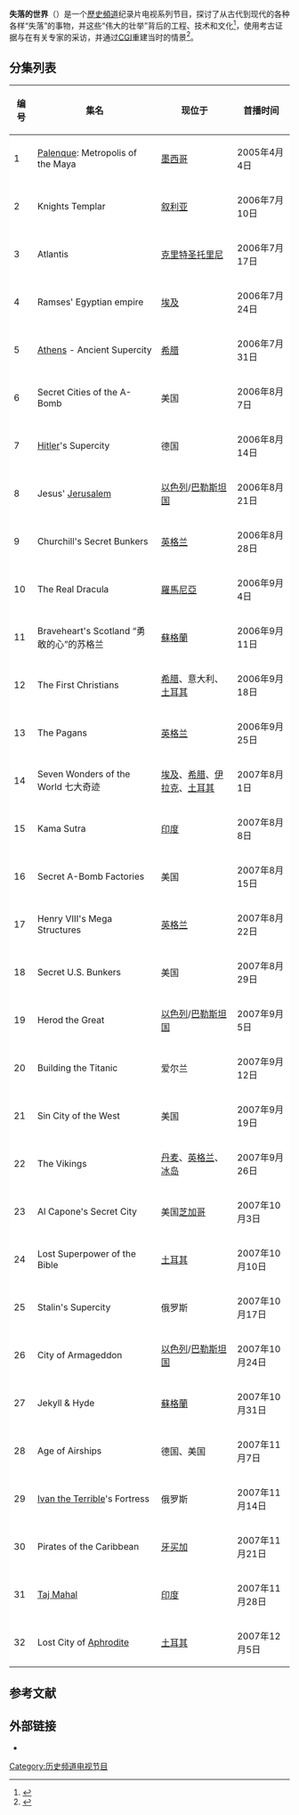 '''失落的世界'''（{{lang-en|''Lost Worlds''}}）是一个[[歷史頻道|歷史頻道]]纪录片电视系列节目，探讨了从古代到现代的各种各样“失落”的事物，并这些“伟大的壮举”背后的工程、技术和文化<ref>{{Cite web|url=http://www.history.com/content/lostworlds/about-the-series|title=About the Series|accessdate=12 June 2012|work=history.com|publisher=The History Channel|archiveurl=https://web.archive.org/web/20100209172830/http://www.history.com/content/lostworlds/about-the-series|archivedate=2010-02-09|quote=A team of field investigators and engineering experts went out into the world in search of clues about these great feats of engineering, technology, and culture in order to bring them back to life with modern-day graphic technology.|dead-url=no}}</ref>，使用考古证据与在有关专家的采访，并通过[[電腦成像|CGI]]重建当时的情景<ref name="about-vid">{{Cite web|url=http://www.history.com/videos/lost-worlds-about-lost-worlds#lost-worlds-about-lost-worlds|title=About Lost Worlds|accessdate=12 June 2012|format=video|work=history.com|publisher=The History Channel}}{{dead link|date=2017年12月 |bot=InternetArchiveBot |fix-attempted=yes }}</ref>。

== 分集列表 ==
{| class="wikitable"
!编号
!集名
!现位于
!首播时间
|-
| style="background:white " | 1
| style="background:white " | [[帕伦克|Palenque]]: Metropolis of the Maya
| style="background:white " | [[墨西哥|墨西哥]]
| style="background:white " | 2005年4月4日
|-
| style="background:white " | 2
| style="background:white " | Knights Templar
| style="background:white " | [[叙利亚|叙利亚]] 
| style="background:white " | 2006年7月10日
|-
| style="background:white " | 3
| style="background:white " | Atlantis
| style="background:white " | [[克里特|克里特]][[圣托里尼|圣托里尼]]
| style="background:white " | 2006年7月17日
|-
| style="background:white " | 4
| style="background:white " | Ramses' Egyptian empire
| style="background:white " | [[埃及|埃及]]
| style="background:white " | 2006年7月24日
|-
| style="background:white " | 5
| style="background:white " | [[雅典|Athens]] - Ancient Supercity
| style="background:white " | [[希腊|希腊]]
| style="background:white " | 2006年7月31日
|-
| style="background:white " | 6
| style="background:white " | Secret Cities of the A-Bomb
| style="background:white " | 美国
| style="background:white " | 2006年8月7日
|-
| style="background:white " | 7
| style="background:white " | [[阿道夫·希特勒|Hitler]]'s Supercity
| style="background:white " | 德国
| style="background:white " | 2006年8月14日
|-
| style="background:white " | 8
| style="background:white " | Jesus' [[耶路撒冷|Jerusalem]]
| style="background:white " | [[以色列|以色列]]/[[巴勒斯坦国|巴勒斯坦国]]
| style="background:white " | 2006年8月21日
|-
| style="background:white " | 9
| style="background:white " | Churchill's Secret Bunkers
| style="background:white " | [[英格兰|英格兰]] 
| style="background:white " | 2006年8月28日
|-
| style="background:white " | 10
| style="background:white " | The Real Dracula
| style="background:white " | [[羅馬尼亞|羅馬尼亞]] 
| style="background:white " | 2006年9月4日
|-
| style="background:white " | 11
| style="background:white " | Braveheart's Scotland “勇敢的心”的苏格兰
| style="background:white " | [[蘇格蘭|蘇格蘭]] 
| style="background:white " | 2006年9月11日
|-
| style="background:white " | 12
| style="background:white " | The First Christians
| style="background:white " | [[希腊|希腊]]、意大利、[[土耳其|土耳其]] 
| style="background:white " | 2006年9月18日
|-
| style="background:white " | 13
| style="background:white " | The Pagans
| style="background:white " | [[英格兰|英格兰]] 
| style="background:white " | 2006年9月25日
|-
| style="background:white " | 14
| style="background:white " | Seven Wonders of the World 七大奇迹
| style="background:white " | [[埃及|埃及]]、[[希腊|希腊]]、[[伊拉克|伊拉克]]、[[土耳其|土耳其]]
| style="background:white " | 2007年8月1日
|-
| style="background:white " | 15
| style="background:white " | Kama Sutra
| style="background:white " | [[印度|印度]]
| style="background:white " | 2007年8月8日
|-
| style="background:white " | 16
| style="background:white " | Secret A-Bomb Factories
| style="background:white " | 美国
| style="background:white " | 2007年8月15日
|-
| style="background:white " | 17
| style="background:white " | Henry VIII's Mega Structures
| style="background:white " | [[英格兰|英格兰]]
| style="background:white " | 2007年8月22日
|-
| style="background:white " | 18
| style="background:white " | Secret U.S. Bunkers
| style="background:white " | 美国
| style="background:white " | 2007年8月29日
|-
| style="background:white " | 19
| style="background:white " | Herod the Great
| style="background:white " | [[以色列|以色列]]/[[巴勒斯坦国|巴勒斯坦国]]
| style="background:white " | 2007年9月5日
|-
| style="background:white " | 20
| style="background:white " | Building the Titanic
| style="background:white " | 爱尔兰
| style="background:white " | 2007年9月12日
|-
| style="background:white " | 21
| style="background:white " | Sin City of the West
| style="background:white " | 美国
| style="background:white " | 2007年9月19日
|-
| style="background:white " | 22
| style="background:white " | The Vikings
| style="background:white " | [[丹麦|丹麦]]、[[英格兰|英格兰]]、[[冰岛|冰岛]]
| style="background:white " | 2007年9月26日
|-
| style="background:white " | 23
| style="background:white " | Al Capone's Secret City
| style="background:white " | 美国[[芝加哥|芝加哥]]
| style="background:white " | 2007年10月3日
|-
| style="background:white " | 24
| style="background:white " | Lost Superpower of the Bible
| style="background:white " | [[土耳其|土耳其]]
| style="background:white " | 2007年10月10日
|-
| style="background:white " | 25
| style="background:white " | Stalin's Supercity
| style="background:white " | 俄罗斯
| style="background:white " | 2007年10月17日
|-
| style="background:white " | 26
| style="background:white " | City of Armageddon
| style="background:white " | [[以色列|以色列]]/[[巴勒斯坦国|巴勒斯坦国]]
| style="background:white " | 2007年10月24日
|-
| style="background:white " | 27
| style="background:white " | Jekyll & Hyde
| style="background:white " | [[蘇格蘭|蘇格蘭]]
| style="background:white " | 2007年10月31日
|-
| style="background:white " | 28
| style="background:white " | Age of Airships
| style="background:white " | 德国、美国
| style="background:white " | 2007年11月7日
|-
| style="background:white " | 29
| style="background:white " | [[伊凡四世|Ivan the Terrible]]'s Fortress
| style="background:white " | 俄罗斯
| style="background:white " | 2007年11月14日
|-
| style="background:white " | 30
| style="background:white " | Pirates of the Caribbean
| style="background:white " | [[牙买加|牙买加]]
| style="background:white " | 2007年11月21日
|-
| style="background:white " | 31
| style="background:white " | [[泰姬陵|Taj Mahal]]
| style="background:white " | [[印度|印度]]
| style="background:white " | 2007年11月28日
|-
| style="background:white " | 32
| style="background:white " | Lost City of [[阿佛洛狄忒|Aphrodite]]
| style="background:white " | [[土耳其|土耳其]]
| style="background:white " | 2007年12月5日
|}

== 参考文献 ==
{{Reflist}}

== 外部链接 ==
* {{Imdb title|0962966|Lost Worlds}}
{{历史频道电视节目}}
[[Category:历史频道电视节目|Category:历史频道电视节目]]